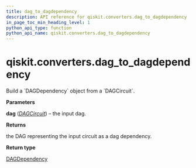 ```yaml
---
title: dag_to_dagdependency
description: API reference for qiskit.converters.dag_to_dagdependency
in_page_toc_min_heading_level: 1
python_api_type: function
python_api_name: qiskit.converters.dag_to_dagdependency
---
```


# qiskit.converters.dag\_to\_dagdependency

<Function id="qiskit.converters.dag_to_dagdependency" name="dag_to_dagdependency" isDedicatedPage={true} github="https://github.com/qiskit/qiskit/tree/stable/0.21/qiskit/converters/dag_to_dagdependency.py" signature="dag_to_dagdependency(dag)">
  Build a `DAGDependency` object from a `DAGCircuit`.

  **Parameters**

  **dag** ([*DAGCircuit*](qiskit.dagcircuit.DAGCircuit "qiskit.dagcircuit.DAGCircuit")) – the input dag.

  **Returns**

  the DAG representing the input circuit as a dag dependency.

  **Return type**

  [DAGDependency](qiskit.dagcircuit.DAGDependency "qiskit.dagcircuit.DAGDependency")
</Function>


